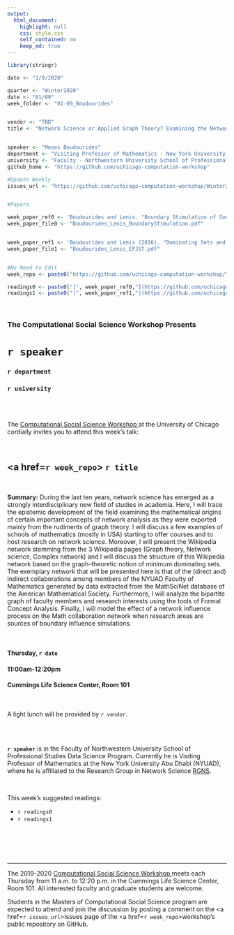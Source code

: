 ```yaml
---
output:
  html_document:
    highlight: null
    css: style.css
    self_contained: no
    keep_md: true
---
```


```r
library(stringr)

date <- "1/9/2020"

quarter <- "Winter2020"
date <- "01/09"
week_folder <- "01-09_Boudourides"


vendor <- "TBD"
title <- "Network Science or Applied Graph Theory? Examining the Network of Indirect Collaboration in a Department of Mathematics"


speaker <- "Moses Boudourides"
department <- "Visiting Professor of Mathematics - New York University Abu Dhabi"
university <- "Faculty - Northwestern University School of Professional Studies Data Science Program"
github_home <- "https://github.com/uchicago-computation-workshop"

#Update Weekly
issues_url <- "https://github.com/uchicago-computation-workshop/Winter2020/issues/1"


#Papers

week_paper_ref0 <- 'Boudourides and Lenis. "Boundary Stimulation of Social Influence Networks."'
week_paper_file0 <- "Boudourides_Lenis_BoundaryStimulation.pdf"


week_paper_ref1 <- 'Boudourides and Lenis (2016). "Dominating Sets and Ego-Centered Decompositions in Social Networks." *EPJST* 225:1293-1310.'
week_paper_file1 <- "Boudourides_Lenis_EPJST.pdf"


#No Need to Edit
week_repo <- paste0("https://github.com/uchicago-computation-workshop/",quarter,"/tree/master/",week_folder)

readings0 <- paste0("[", week_paper_ref0,"](https://github.com/uchicago-computation-workshop/",quarter,"/blob/master/", week_folder,"/",week_paper_file0,")")
readings1 <- paste0("[", week_paper_ref1,"](https://github.com/uchicago-computation-workshop/",quarter,"/blob/master/", week_folder,"/",week_paper_file1,")")


```



<br>

<h3 class=pfblock-header> The Computational Social Science Workshop Presents </h3>

<h1 class=pfblock-header3> `r speaker` </h1>
<h3 class=pfblock-header3> `r department` </h3>
<h3 class=pfblock-header3> `r university` </h3>

<br><br>



<p class=pfblock-header3>The <a href="https://macss.uchicago.edu/content/computation-workshop"> Computational Social Science Workshop </a> at the University of Chicago cordially invites you to attend this week's talk:</p>



<br>

<div class=pfblock-header3>
<h2 class=pfblock-header>
  <a href=`r week_repo`> `r title` </a>
</h2>

<br>
</div>



<p class=footertext2>

**Summary:** During the last ten years, network science has emerged as a strongly
interdisciplinary new field of studies in academia. Here, I will trace
the epistemic development of the field examining the mathematical
origins of certain important concepts of network analysis as they were
exported mainly from the rudiments of graph theory. I will discuss a
few examples of schools of mathematics (mostly in USA) starting to
offer courses and to host research on network science. Moreover, I
will present the Wikipedia network stemming from the 3 Wikipedia pages
(Graph theory, Network science, Complex network) and I will discuss
the structure of this Wikipedia network based on the graph-theoretic
notion of minimum dominating sets. The exemplary network that will be
presented here is that of the (direct and) indirect collaborations
among members of the NYUAD Faculty of Mathematics generated by data
extracted from the MathSciNet database of the American Mathematical
Society. Furthermore, I will analyze the bipartite graph of faculty
members and research interests using the tools of Formal Concept
Analysis. Finally, I will model the effect of a network influence
process on the Math collaboration network when research areas are
sources of boundary influence simulations.


</p>

<br>

<h4 class=pfblock-header3> Thursday, `r date` </h4>
<h4 class=pfblock-header3> 11:00am-12:20pm </h4>
<h4 class=pfblock-header3> Cummings Life Science Center, Room 101 </h4>

<br>

<p class=pfblock-header3>A light lunch will be provided by `r vendor`.</p>

<br><br>

<p class=footertext2>

**`r speaker`** is in the Faculty of Northwestern University School of Professional Studies Data Science Program. Currently he is Visiting Professor of Mathematics at the New York University Abu Dhabi (NYUAD), where he is affiliated to the Research Group in Network Science [RGNS](https://sites.google.com/nyu.edu/rgns/home).
</p>


<br>

This week's suggested readings:

- `r readings0`
- `r readings1`

<br>

<br><br>

---

<p class=footertext> The 2019-2020 <a href="https://macss.uchicago.edu/content/computation-workshop"> Computational Social Science Workshop </a> meets each Thursday from 11 a.m. to 12:20 p.m. in the Cummings Life Science Center, Room 101. All interested faculty and graduate students are welcome.</p>




<p class=footertext>Students in the Masters of Computational Social Science program are expected to attend and join the discussion by posting a comment on the <a href=`r issues_url`>issues page</a> of the <a href=`r week_repo`>workshop's public repository on GitHub.</a></p>

